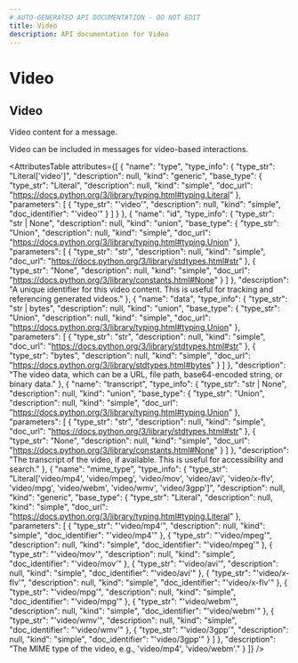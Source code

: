 ```yaml
---
# AUTO-GENERATED API DOCUMENTATION - DO NOT EDIT
title: Video
description: API documentation for Video
---
```


# Video

## <ApiType type="Class" path="content/video/Video" symbolName="Video" /> Video

Video content for a message.

Video can be included in messages for video-based interactions.

<AttributesTable
  attributes={[
  {
    "name": "type",
    "type_info": {
      "type_str": "Literal['video']",
      "description": null,
      "kind": "generic",
      "base_type": {
        "type_str": "Literal",
        "description": null,
        "kind": "simple",
        "doc_url": "https://docs.python.org/3/library/typing.html#typing.Literal"
      },
      "parameters": [
        {
          "type_str": "'video'",
          "description": null,
          "kind": "simple",
          "doc_identifier": "'video'"
        }
      ]
    }
  },
  {
    "name": "id",
    "type_info": {
      "type_str": "str | None",
      "description": null,
      "kind": "union",
      "base_type": {
        "type_str": "Union",
        "description": null,
        "kind": "simple",
        "doc_url": "https://docs.python.org/3/library/typing.html#typing.Union"
      },
      "parameters": [
        {
          "type_str": "str",
          "description": null,
          "kind": "simple",
          "doc_url": "https://docs.python.org/3/library/stdtypes.html#str"
        },
        {
          "type_str": "None",
          "description": null,
          "kind": "simple",
          "doc_url": "https://docs.python.org/3/library/constants.html#None"
        }
      ]
    },
    "description": "A unique identifier for this video content. This is useful for tracking and referencing generated videos."
  },
  {
    "name": "data",
    "type_info": {
      "type_str": "str | bytes",
      "description": null,
      "kind": "union",
      "base_type": {
        "type_str": "Union",
        "description": null,
        "kind": "simple",
        "doc_url": "https://docs.python.org/3/library/typing.html#typing.Union"
      },
      "parameters": [
        {
          "type_str": "str",
          "description": null,
          "kind": "simple",
          "doc_url": "https://docs.python.org/3/library/stdtypes.html#str"
        },
        {
          "type_str": "bytes",
          "description": null,
          "kind": "simple",
          "doc_url": "https://docs.python.org/3/library/stdtypes.html#bytes"
        }
      ]
    },
    "description": "The video data, which can be a URL, file path, base64-encoded string, or binary data."
  },
  {
    "name": "transcript",
    "type_info": {
      "type_str": "str | None",
      "description": null,
      "kind": "union",
      "base_type": {
        "type_str": "Union",
        "description": null,
        "kind": "simple",
        "doc_url": "https://docs.python.org/3/library/typing.html#typing.Union"
      },
      "parameters": [
        {
          "type_str": "str",
          "description": null,
          "kind": "simple",
          "doc_url": "https://docs.python.org/3/library/stdtypes.html#str"
        },
        {
          "type_str": "None",
          "description": null,
          "kind": "simple",
          "doc_url": "https://docs.python.org/3/library/constants.html#None"
        }
      ]
    },
    "description": "The transcript of the video, if available. This is useful for accessibility and search."
  },
  {
    "name": "mime_type",
    "type_info": {
      "type_str": "Literal['video/mp4', 'video/mpeg', 'video/mov', 'video/avi', 'video/x-flv', 'video/mpg', 'video/webm', 'video/wmv', 'video/3gpp']",
      "description": null,
      "kind": "generic",
      "base_type": {
        "type_str": "Literal",
        "description": null,
        "kind": "simple",
        "doc_url": "https://docs.python.org/3/library/typing.html#typing.Literal"
      },
      "parameters": [
        {
          "type_str": "'video/mp4'",
          "description": null,
          "kind": "simple",
          "doc_identifier": "'video/mp4'"
        },
        {
          "type_str": "'video/mpeg'",
          "description": null,
          "kind": "simple",
          "doc_identifier": "'video/mpeg'"
        },
        {
          "type_str": "'video/mov'",
          "description": null,
          "kind": "simple",
          "doc_identifier": "'video/mov'"
        },
        {
          "type_str": "'video/avi'",
          "description": null,
          "kind": "simple",
          "doc_identifier": "'video/avi'"
        },
        {
          "type_str": "'video/x-flv'",
          "description": null,
          "kind": "simple",
          "doc_identifier": "'video/x-flv'"
        },
        {
          "type_str": "'video/mpg'",
          "description": null,
          "kind": "simple",
          "doc_identifier": "'video/mpg'"
        },
        {
          "type_str": "'video/webm'",
          "description": null,
          "kind": "simple",
          "doc_identifier": "'video/webm'"
        },
        {
          "type_str": "'video/wmv'",
          "description": null,
          "kind": "simple",
          "doc_identifier": "'video/wmv'"
        },
        {
          "type_str": "'video/3gpp'",
          "description": null,
          "kind": "simple",
          "doc_identifier": "'video/3gpp'"
        }
      ]
    },
    "description": "The MIME type of the video, e.g., 'video/mp4', 'video/webm'."
  }
]}
/>

